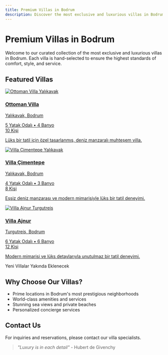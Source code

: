 ```yaml
---
title: Premium Villas in Bodrum
description: Discover the most exclusive and luxurious villas in Bodrum for your perfect vacation
---
```


# Premium Villas in Bodrum

Welcome to our curated collection of the most exclusive and luxurious villas in Bodrum. Each villa is hand-selected to ensure the highest standards of comfort, style, and service.

## Featured Villas

<div className="grid grid-cols-1 md:grid-cols-2 lg:grid-cols-3 gap-6 my-8">
  <a href="/deals/ottoman-villa" className="group block overflow-hidden rounded-lg shadow-lg hover:shadow-xl transition-shadow duration-300">
    <div className="relative h-64 overflow-hidden">
      <img 
        src="https://res.cloudinary.com/djzzikcey/image/upload/v1752968306/s0pr6jwgcd1dkfdhjjzw.webp" 
        alt="Ottoman Villa Yalıkavak"
        className="w-full h-full object-cover transition-transform duration-500 group-hover:scale-105"
      />
      <div className="absolute inset-0 bg-gradient-to-t from-black/60 to-transparent"></div>
      <div className="absolute bottom-0 left-0 p-4 text-white">
        <h3 className="text-xl font-bold">Ottoman Villa</h3>
        <p className="text-sm opacity-90">Yalıkavak, Bodrum</p>
      </div>
    </div>
    <div className="p-4 bg-white">
      <div className="flex justify-between items-center mb-2">
        <div className="flex items-center text-amber-500">
          <span className="text-sm font-medium">5 Yatak Odalı • 4 Banyo</span>
        </div>
        <div className="text-sm font-medium">10 Kişi</div>
      </div>
      <p className="text-gray-600 text-sm line-clamp-2">Lüks bir tatil için özel tasarlanmış, deniz manzaralı muhteşem villa.</p>
    </div>
  </a>

  <a href="/deals/villa-cimentepe" className="group block overflow-hidden rounded-lg shadow-lg hover:shadow-xl transition-shadow duration-300">
    <div className="relative h-64 overflow-hidden">
      <img 
        src="https://res.cloudinary.com/djzzikcey/image/upload/v1752968514/d5luhktr1zrdqznphdo4.webp" 
        alt="Villa Çimentepe Yalıkavak"
        className="w-full h-full object-cover transition-transform duration-500 group-hover:scale-105"
      />
      <div className="absolute inset-0 bg-gradient-to-t from-black/60 to-transparent"></div>
      <div className="absolute bottom-0 left-0 p-4 text-white">
        <h3 className="text-xl font-bold">Villa Çimentepe</h3>
        <p className="text-sm opacity-90">Yalıkavak, Bodrum</p>
      </div>
    </div>
    <div className="p-4 bg-white">
      <div className="flex justify-between items-center mb-2">
        <div className="flex items-center text-amber-500">
          <span className="text-sm font-medium">4 Yatak Odalı • 3 Banyo</span>
        </div>
        <div className="text-sm font-medium">8 Kişi</div>
      </div>
      <p className="text-gray-600 text-sm line-clamp-2">Eşsiz deniz manzarası ve modern mimarisiyle lüks bir tatil deneyimi.</p>
    </div>
  </a>

  <a href="/deals/villa-ajnur" className="group block overflow-hidden rounded-lg shadow-lg hover:shadow-xl transition-shadow duration-300">
    <div className="relative h-64 overflow-hidden">
      <img 
        src="https://res.cloudinary.com/djzzikcey/image/upload/v1752968735/clgvsonjbopjea9sd4jj.webp" 
        alt="Villa Ajnur Turgutreis"
        className="w-full h-full object-cover transition-transform duration-500 group-hover:scale-105"
      />
      <div className="absolute inset-0 bg-gradient-to-t from-black/60 to-transparent"></div>
      <div className="absolute bottom-0 left-0 p-4 text-white">
        <h3 className="text-xl font-bold">Villa Ajnur</h3>
        <p className="text-sm opacity-90">Turgutreis, Bodrum</p>
      </div>
    </div>
    <div className="p-4 bg-white">
      <div className="flex justify-between items-center mb-2">
        <div className="flex items-center text-amber-500">
          <span className="text-sm font-medium">6 Yatak Odalı • 6 Banyo</span>
        </div>
        <div className="text-sm font-medium">12 Kişi</div>
      </div>
      <p className="text-gray-600 text-sm line-clamp-2">Modern mimarisi ve lüks detaylarıyla unutulmaz bir tatil deneyimi.</p>
    </div>
  </a>

  <div className="border-2 border-dashed border-gray-300 rounded-lg flex items-center justify-center h-64">
    <p className="text-gray-400">Yeni Villalar Yakında Eklenecek</p>
  </div></div>

## Why Choose Our Villas?

- Prime locations in Bodrum's most prestigious neighborhoods
- World-class amenities and services
- Stunning sea views and private beaches
- Personalized concierge services

## Contact Us

For inquiries and reservations, please contact our villa specialists.

> *"Luxury is in each detail"* - Hubert de Givenchy
